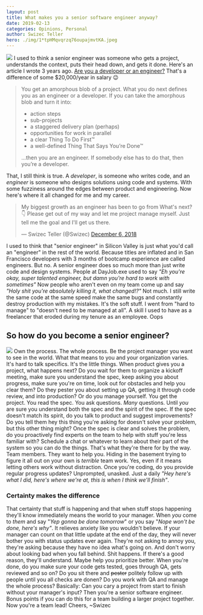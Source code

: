 ```yaml
---
layout: post
title: What makes you a senior software engineer anyway?
date: 2019-02-13
categories: Opinions, Personal
author: Swizec Teller
hero: ./img/1*tpHMqvqrzq76oupajmvtKA.jpeg
---
```


![](./img/1*tpHMqvqrzq76oupajmvtKA.jpeg) I used to think a senior engineer was someone who gets a project, understands the context, puts their head down, and gets it done. Here's an article I wrote 3 years ago. [Are you a developer or an engineer?](https://medium.com/swizec-s-nightowls/are-you-an-engineer-or-a-developer-79e0d37c3293) That's a difference of some $20,000/year in salary 😉

> You get an amorphous blob of a project. What you do next defines you as an engineer or a developer. If you can take the amorphous blob and turn it into:
>
> -   action steps
> -   sub-projects
> -   a staggered delivery plan (perhaps)
> -   opportunities for work in parallel
> -   a clear Thing To Do First™
> -   a well-defined Thing That Says You’re Done™
>
> …then you are an engineer. If somebody else has to do that, then you’re a developer.

That, I still think is true. A _developer_, is someone who writes code, and an _engineer_ is someone who designs solutions using code and systems. With some fuzziness around the edges between product and engineering. Now here's where it all changed for me and my career.

> My biggest growth as an engineer has been to go from What's next? 👇 Please get out of my way and let me project manage myself. Just tell me the goal and I'll get us there.
>
> — Swizec Teller (@Swizec) [December 6, 2018](https://twitter.com/Swizec/status/1070795589317578757?ref_src=twsrc%5Etfw)

I used to think that "senior engineer" in Silicon Valley is just what you'd call an "engineer" in the rest of the world. Because titles are inflated and in San Francisco developers with 3 months of bootcamp experience are called engineers. But no. A senior engineer does so much more than just write code and design systems. People at DayJob.exe used to say _"Eh you're okay, super talented engineer, but damn you're hard to work with sometimes"_ Now people who aren't even on my team come up and say _"Holy shit you're absolutely killing it, what changed!?"_ Not much. I still write the same code at the same speed make the same bugs and constantly destroy production with my mistakes. It's the soft stuff. I went from "hard to manage" to "doesn't need to be managed at all". A skill I used to have as a freelancer that eroded during my tenure as an employee. Oops

## So how do you become a senior engineer?

![](./img/IMG_0234-1024x575.jpg) Own the process. The whole process. Be the project manager you want to see in the world. What that means to you and your organization varies. It's hard to talk specifics. It's the little things. When product gives you a project, what happens next? Do you wait for them to organize a kickoff meeting, make sure you understand the spec, keep asking you about progress, make sure you're on time, look out for obstacles and help you clear them? Do they pester you about setting up QA, getting it through code review, and into production? Or do you manage yourself. You get the project. You read the spec. You ask questions. _Many_ questions. Until _you_ are sure you understand both the spec and the spirit of the spec. If the spec doesn't match its spirit, do you talk to product and suggest improvements? Do you tell them hey this thing you're asking for doesn't solve your problem, but this other thing might? Once the spec is clear and solves the problem, do you proactively find experts on the team to help with stuff you're less familiar with? Schedule a chat or whatever to learn about their part of the system so you can do the things. That's what they're there for by the way. Team members. They want to help you. Hiding in the basement trying to figure it all out on your own is _terrible_ team work. Yes, even if it means letting others work without distraction. Once you're coding, do you provide regular progress updates? Unprompted, unasked. Just a daily _"Hey here's what I did, here's where we're at, this is when I think we'll finish"_.

### Certainty makes the difference

That certainty that stuff is happening and that when stuff stops happening they'll know immediately means the world to your manager. When _you_ come to _them_ and say "_Yep gonna be done tomorrow_" or you say "_Nope won't be done, here's why"_. It relieves anxiety like you wouldn't believe. If your manager can count on that little update at the end of the day, they will never bother you with status updates ever again. They're not asking to annoy you, they're asking because they have no idea what's going on. And don't worry about looking bad when you fall behind. Shit happens. If there's a good reason, they'll understand. Maybe help you prioritize better. When you're done, do you make sure your code gets tested, goes through QA, gets reviewed and so on? Do you sit there and ~~pester~~ politely follow up with people until you all checks are donen? Do you work with QA and manage the whole process? Basically: Can you cary a project from start to finish without your manager's input? Then you're a senior software engineer. Bonus points if you can do this for a team building a larger project together. Now you're a team lead! Cheers, ~Swizec

